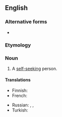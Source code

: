 ==English==

===Alternative forms===
* {{l|en|selfseeker}}

===Etymology===
{{prefix|self|seeker|lang=en}}

===Noun===
{{en-noun}}

# A [[self-seeking]] person.

====Translations====
{{trans-top|a self-seeking person}}
* Finnish: {{t|fi|[[oma|oman]] [[etu|edun]] [[tavoittelija]]}}
* French: {{t+|fr|égocentrique|m|f}}
{{trans-mid}}
* Russian: {{t+|ru|рвач|m}}, {{t+|ru|шку́рник|m}}, {{t|ru|[[своекоры́стный]] [[челове́к]]|m}}
* Turkish: {{t+|tr|çıkarcı}}
{{trans-bottom}}